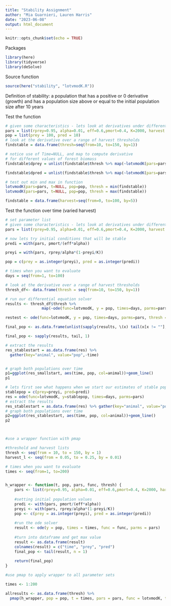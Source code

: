 ```yaml
---
title: "Stability Assignment"
author: "Mia Guarnieri, Lauren Harris"
date: "2023-06-08"
output: html_document
---
```


```r
knitr::opts_chunk$set(echo = TRUE)
```

Packages
```r
library(here)
library(tidyverse)
library(deSolve)
```

Source function
```r
source(here("stability", "lotvmodK.R"))
```

Definition of stability: a population that has a positive or 0 derivative (growth) and has a population size above or equal to the initial population size after 10 years

Test the function
```r
# given some characteristics - lets look at derivatives under different harvest rates
pars = list(rprey=0.95, alpha=0.01, eff=0.6,pmort=0.4, K=2000, harvest = 20)
pop = list(prey = 100, pred = 10)
# look at the derivative over a range of harvest thresholds
findstable = data.frame(thresh=seq(from=10, to=150, by=1))

# notice use of Time=NULL, and map to compute derivative
# for different values of forest biomass
findstable$dprey = unlist(findstable$thresh %>% map(~lotvmodK(pars=pars, t=NULL, pop=pop, thresh = .x)))[[1]]

findstable$dpred = unlist(findstable$thresh %>% map(~lotvmodK(pars=pars, t=NULL, pop=pop, thresh = .x)))[[2]]

# test out min and max in function
lotvmodK(pars=pars, t=NULL, pop=pop, thresh = min(findstable))
lotvmodK(pars=pars, t=NULL, pop=pop, thresh = max(findstable))
```

```r
findstable = data.frame(harvest=seq(from=0, to=100, by=5))

```

Test the function over time (varied harvest)

```r
# set parameter list
# given some characteristics - lets look at derivatives under different harvest rates
pars = list(rprey=0.95, alpha=0.01, eff=0.6,pmort=0.4, K=2000, harvest = 20)

# now lets try initial conditions that will be stable
predi = with(pars, pmort/(eff*alpha)) 

preyi = with(pars, rprey/alpha*(1-preyi/K)) 

pop = c(prey = as.integer(preyi), pred = as.integer(predi))

# times when you want to evaluate
days = seq(from=1, to=100)

# look at the derivative over a range of harvest thresholds
thresh_df<- data.frame(thresh = seq(from=10, to=150, by=1))

# run our differential equation solver
results <- thresh_df$thresh %>% 
                map(~ode(func=lotvmodK, y = pop, times=days, parms=pars, thresh = .x))

restest <- ode(func=lotvmodK, y = pop, times=days, parms=pars, thresh = 50)

final_pop <- as.data.frame(unlist(sapply(results, \(x) tail(x[x != ""], 1))))

final_pop <- sapply(results, tail, 1)

# extract the results
res_stablestart = as.data.frame(res) %>% 
  gather(key="animal", value="pop",-time)


# graph both populations over time
p1=ggplot(res_smallstart, aes(time, pop, col=animal))+geom_line()
p1

# lets first see what happens when we start our estimates of stable populations
stablepop = c(prey=preyi, pred=predi)
res = ode(func=lotvmodK, y=stablepop, times=days, parms=pars)
# estract the results
res_stablestart = as.data.frame(res) %>% gather(key="animal", value="pop",-time)
# graph both populations over time
p2=ggplot(res_stablestart, aes(time, pop, col=animal))+geom_line()
p2



#use a wrapper function with pmap

#threshold and harvest lists
thresh <- seq(from = 10, to = 150, by = 1)
harvest_l <- seq(from = 0.05, to = 0.25, by = 0.01)

# times when you want to evaluate
times <- seq(from=1, to=200)


h_wrapper <- function(t, pop, pars, func, thresh) {
    pars <- list(rprey=0.95, alpha=0.01, eff=0.6,pmort=0.4, K=2000, harvest = 0.10, thresh = thresh)
    
    #setting initial population values
    predi <- with(pars, pmort/(eff*alpha)) 
    preyi <- with(pars, rprey/alpha*(1-preyi/K))
    pop <- c(prey = as.integer(preyi), pred = as.integer(predi))
    
    #run the ode solver
    result <- ode(y = pop, times = times, func = func, parms = pars) 
  
    #turn into dataframe and get max value
    result <- as.data.frame(result)
    colnames(result) = c("time", "prey", "pred")
    final_pop <- tail(result, n = 1)
    
    return(final_pop)
}

#use pmap to apply wrapper to all parameter sets

times <- 1:200

allresults <- as.data.frame(thresh) %>% 
  pmap(h_wrapper, pop = pop, t = times, pars = pars, func = lotvmodK, thresh = .x)

```